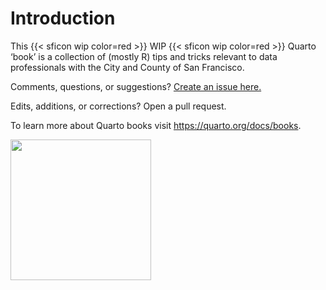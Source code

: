 # Introduction {.unnumbered}

This {{< sficon wip color=red >}} WIP {{< sficon wip color=red >}} Quarto 'book' is a collection of (mostly R) tips and tricks relevant to data professionals with the City and County of San Francisco. 

Comments, questions, or suggestions? [Create an issue here.](https://github.com/SFOEWD/SF-Data-Tips-and-Tricks/issues)

Edits, additions, or corrections? Open a pull request.

To learn more about Quarto books visit <https://quarto.org/docs/books>.

![](assets/OEWD Circle Logo.png){fig-align="center" width="225"}

